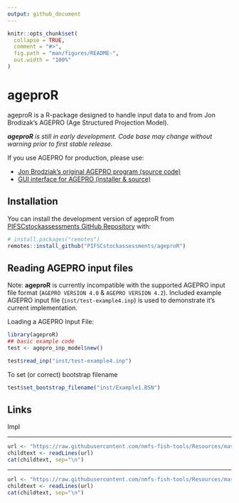 ```yaml
---
output: github_document
---
```


<!-- README.md is generated from README.Rmd. Please edit that file -->

```r
knitr::opts_chunk$set(
  collapse = TRUE,
  comment = "#>",
  fig.path = "man/figures/README-",
  out.width = "100%"
)
```

# ageproR

<!-- badges: start -->
<!-- badges: end -->

ageproR is a R-package designed to handle input data to and from Jon Brodizak's 
AGEPRO (Age Structured Projection Model). 

_**ageproR** is still in early development. Code base may change without warning 
prior to first stable release._

If you use AGEPRO for production, please use:

- [Jon Brodziak's original AGEPRO program (source code)](https://github.com/PIFSCstockassessments/AGEPRO)
- [GUI interface for AGEPRO (installer & source)](https://github.com/PIFSCstockassessments/AGEPRO-GUI)

## Installation

You can install the development version of ageproR from 
[PIFSCstockassessments GitHub Repository](https://github.com/PIFSCstockassessments/ageproR) 
with:

``` r
# install.packages("remotes")
remotes::install_github("PIFSCstockassessments/ageproR")
```

## Reading AGEPRO input files 

Note: **ageproR** is currently incompatible with the supported AGEPRO input file
format (`AGEPRO VERSION 4.0` & `AGEPRO VERSION 4.2`). Included example 
AGEPRO input file (`inst/test-example4.inp`) is used to demonstrate it's current 
implementation.

Loading a AGEPRO Input File:

```r
library(ageproR)
## basic example code
test <- agepro_inp_model$new()

test$read_inp("inst/test-example4.inp")
```

To set (or correct) bootstrap filename 

```r
test$set_bootstrap_filename("inst/Example1.BSN")
```


## Links

Impl

<!-- Do not edit below. This adds the Disclaimer and NMFS footer. -->

****

```r
url <- "https://raw.githubusercontent.com/nmfs-fish-tools/Resources/master/Disclaimer.md"
childtext <- readLines(url)
cat(childtext, sep="\n")
```

****

```r
url <- "https://raw.githubusercontent.com/nmfs-fish-tools/Resources/master/footer.md" 
childtext <- readLines(url)
cat(childtext, sep="\n")
```



